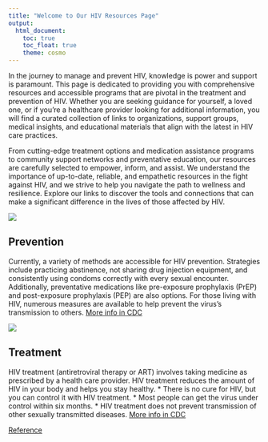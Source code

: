 ```yaml
---
title: "Welcome to Our HIV Resources Page"
output: 
  html_document:
    toc: true
    toc_float: true
    theme: cosmo
---
```



In the journey to manage and prevent HIV, knowledge is power and support is paramount. This page is dedicated to providing you with comprehensive resources and accessible programs that are pivotal in the treatment and prevention of HIV. Whether you are seeking guidance for yourself, a loved one, or if you're a healthcare provider looking for additional information, you will find a curated collection of links to organizations, support groups, medical insights, and educational materials that align with the latest in HIV care practices.

From cutting-edge treatment options and medication assistance programs to community support networks and preventative education, our resources are carefully selected to empower, inform, and assist. We understand the importance of up-to-date, reliable, and empathetic resources in the fight against HIV, and we strive to help you navigate the path to wellness and resilience. Explore our links to discover the tools and connections that can make a significant difference in the lives of those affected by HIV.

![](images/hiv_prevention.png)

## Prevention

Currently, a variety of methods are accessible for HIV prevention. Strategies include practicing abstinence, not sharing drug injection equipment, and consistently using condoms correctly with every sexual encounter. Additionally, preventative medications like pre-exposure prophylaxis (PrEP) and post-exposure prophylaxis (PEP) are also options. For those living with HIV, numerous measures are available to help prevent the virus's transmission to others.
[More info in CDC](https://www.cdc.gov/hiv/basics/prevention.html)

![](images/hiv_treatment.png)

## Treatment

HIV treatment (antiretroviral therapy or ART) involves taking medicine as prescribed by a health care provider. HIV treatment reduces the amount of HIV in your body and helps you stay healthy.
* There is no cure for HIV, but you can control it with HIV treatment.
* Most people can get the virus under control within six months.
* HIV treatment does not prevent transmission of other sexually transmitted diseases.
[More info in CDC](https://www.cdc.gov/hiv/basics/livingwithhiv/treatment.html)

[Reference](https://www.cdc.gov/hiv/basics/livingwithhiv/treatment.html)
